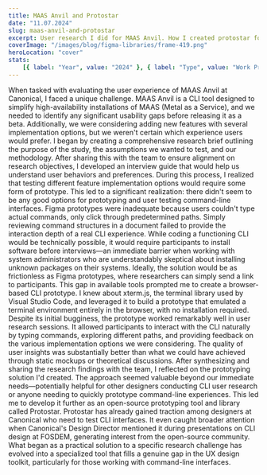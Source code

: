 ```yaml
---
title: MAAS Anvil and Protostar
date: "11.07.2024"
slug: maas-anvil-and-protostar
excerpt: User research I did for MAAS Anvil. How I created protostar for it.
coverImage: "/images/blog/figma-libraries/frame-419.png"
heroLocation: "cover"
stats:
    [{ label: "Year", value: "2024" }, { label: "Type", value: "Work Project" }]
---
```


When tasked with evaluating the user experience of MAAS Anvil at Canonical, I
faced a unique challenge. MAAS Anvil is a CLI tool designed to simplify
high-availability installations of MAAS (Metal as a Service), and we needed to
identify any significant usability gaps before releasing it as a beta.
Additionally, we were considering adding new features with several
implementation options, but we weren't certain which experience users would
prefer. I began by creating a comprehensive research brief outlining the purpose
of the study, the assumptions we wanted to test, and our methodology. After
sharing this with the team to ensure alignment on research objectives, I
developed an interview guide that would help us understand user behaviors and
preferences. During this process, I realized that testing different feature
implementation options would require some form of prototype. This led to a
significant realization: there didn't seem to be any good options for
prototyping and user testing command-line interfaces. Figma prototypes were
inadequate because users couldn't type actual commands, only click through
predetermined paths. Simply reviewing command structures in a document failed to
provide the interaction depth of a real CLI experience. While coding a
functioning CLI would be technically possible, it would require participants to
install software before interviews—an immediate barrier when working with system
administrators who are understandably skeptical about installing unknown
packages on their systems. Ideally, the solution would be as frictionless as
Figma prototypes, where researchers can simply send a link to participants. This
gap in available tools prompted me to create a browser-based CLI prototype. I
knew about xterm.js, the terminal library used by Visual Studio Code, and
leveraged it to build a prototype that emulated a terminal environment entirely
in the browser, with no installation required. Despite its initial bugginess,
the prototype worked remarkably well in user research sessions. It allowed
participants to interact with the CLI naturally by typing commands, exploring
different paths, and providing feedback on the various implementation options we
were considering. The quality of user insights was substantially better than
what we could have achieved through static mockups or theoretical discussions.
After synthesizing and sharing the research findings with the team, I reflected
on the prototyping solution I'd created. The approach seemed valuable beyond our
immediate needs—potentially helpful for other designers conducting CLI user
research or anyone needing to quickly prototype command-line experiences. This
led me to develop it further as an open-source prototyping tool and library
called Protostar. Protostar has already gained traction among designers at
Canonical who need to test CLI interfaces. It even caught broader attention when
Canonical's Design Director mentioned it during presentations on CLI design at
FOSDEM, generating interest from the open-source community. What began as a
practical solution to a specific research challenge has evolved into a
specialized tool that fills a genuine gap in the UX design toolkit, particularly
for those working with command-line interfaces.
